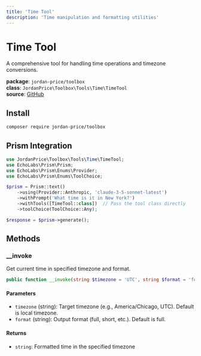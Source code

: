 ```yaml
---
title: 'Time Tool'
description: 'Time manipulation and formatting utilities'
---
```


# Time Tool

A comprehensive tool for handling time operations and timezone conversions.

**package**: `jordan-price/toolbox`  
**class**: `JordanPrice\Toolbox\Tools\Time\TimeTool`  
**source**: [GitHub](https://github.com/jordan-price/toolbox/blob/main/src/Tools/Time/TimeTool.php)  

## Install

```bash
composer require jordan-price/toolbox
```

## Prism Integration

```php
use JordanPrice\Toolbox\Tools\Time\TimeTool;
use EchoLabs\Prism\Prism;
use EchoLabs\Prism\Enums\Provider;
use EchoLabs\Prism\Enums\ToolChoice;

$prism = Prism::text()
    ->using(Provider::Anthropic, 'claude-3-5-sonnet-latest')
    ->withPrompt('What time is it in New York?')
    ->withTools([TimeTool::class])  // Pass the tool class directly
    ->toolChoice(ToolChoice::Any);

$response = $prism->generate();
```

## Methods

### __invoke

Get current time in specified timezone and format.

```php
public function __invoke(string $timezone = 'UTC', string $format = 'full'): string
```

#### Parameters
- `timezone` (string): Target timezone (e.g., America/Chicago, UTC). Default is local timezone.
- `format` (string): Output format (full, short, etc.). Default is full.

#### Returns
- `string`: Formatted time in the specified timezone
